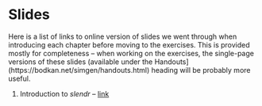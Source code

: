 # Slides

Here is a list of links to online version of slides we went through when
introducing each chapter before moving to the exercises. This is provided
mostly for completeness -- when working on the exercises, the single-page
versions of these slides (available under the 
Handouts](https://bodkan.net/simgen/handouts.html) heading will be probably
more useful.

1. Introduction to _slendr_ -- [link](http://bodkan.quarto.pub/slides_slendr/)